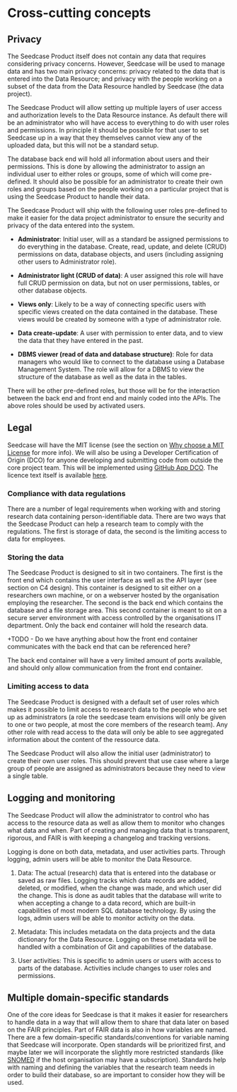 # Cross-cutting concepts

## Privacy

The Seedcase Product itself does not contain any data that requires
considering privacy concerns. However, Seedcase will be used to manage
data and has two main privacy concerns: privacy related to the data that
is entered into the Data Resource; and privacy with the people working
on a subset of the data from the Data Resource handled by Seedcase (the
data project).

The Seedcase Product will allow setting up multiple layers of user
access and authorization levels to the Data Resource instance. As
default there will be an administrator who will have access to
everything to do with user roles and permissions. In principle it should
be possible for that user to set Seedcase up in a way that they
themselves cannot view any of the uploaded data, but this will not be a
standard setup.

The database back end will hold all information about users and their
permissions. This is done by allowing the administrator to assign an
individual user to either roles or groups, some of which will come
pre-defined. It should also be possible for an administrator to create
their own roles and groups based on the people working on a particular
project that is using the Seedcase Product to handle their data.

The Seedcase Product will ship with the following user roles pre-defined
to make it easier for the data project administrator to ensure the
security and privacy of the data entered into the system.

-   **Administrator**: Initial user, will as a standard be assigned
    permissions to do everything in the database. Create, read, update,
    and delete (CRUD) permissions on data, database objects, and users
    (including assigning other users to Administrator role).

-   **Administrator light (CRUD of data)**: A user assigned this role
    will have full CRUD permission on data, but not on user permissions,
    tables, or other database objects.

-   **Views only**: Likely to be a way of connecting specific users with
    specific views created on the data contained in the database. These
    views would be created by someone with a type of administrator role.

-   **Data create-update**: A user with permission to enter data, and to
    view the data that they have entered in the past.

-   **DBMS viewer (read of data and database structure)**: Role for data
    managers who would like to connect to the database using a Database
    Management System. The role will allow for a DBMS to view the
    structure of the database as well as the data in the tables.

There will be other pre-defined roles, but those will be for the
interaction between the back end and front end and mainly coded into the
APIs. The above roles should be used by activated users.

## Legal

Seedcase will have the MIT license (see the section on [Why choose a MIT
License](/design/decisions/why-license/) for more info). We will also be
using a Developer Certification of Origin (DCO) for anyone developing
and submitting code from outside the core project team. This will be
implemented using [GitHub App DCO](https://github.com/apps/dco). The
licence text itself is available
[here](https://developercertificate.org).

### Compliance with data regulations

There are a number of legal requirements when working with and storing
research data containing person-identifiable data. There are two ways
that the Seedcase Product can help a research team to comply with the
regulations. The first is storage of data, the second is the limiting
access to data for employees.

### Storing the data

The Seedcase Product is designed to sit in two containers. The first is
the front end which contains the user interface as well as the API layer
(see section on C4 design). This container is designed to sit either on
a researchers own machine, or on a webserver hosted by the organisation
employing the researcher. The second is the back end which contains the
database and a file storage area. This second container is meant to sit
on a secure server environment with access controlled by the
organisations IT department. Only the back end container will hold the
research data.

+TODO - Do we have anything about how the front end container
communicates with the back end that can be referenced here?

The back end container will have a very limited amount of ports
available, and should only allow communication from the front end
container.

### Limiting access to data

The Seedcase Product is designed with a default set of user roles which
makes it possible to limit access to research data to the people who are
set up as administrators (a role the seedcase team envisions will only
be given to one or two people, at most the core members of the research
team). Any other role with read access to the data will only be able to
see aggregated information about the content of the ressource data.

The Seedcase Product will also allow the initial user (administrator) to
create their own user roles. This should prevent that use case where a
large group of people are assigned as administrators because they need
to view a single table.

## Logging and monitoring

The Seedcase Product will allow the administrator to control who has
access to the resource data as well as allow them to monitor who changes
what data and when. Part of creating and managing data that is
transparent, rigorous, and FAIR is with keeping a changelog and tracking
versions.

Logging is done on both data, metadata, and user activities parts.
Through logging, admin users will be able to monitor the Data Resource.

1.  Data: The actual (research) data that is entered into the database
    or saved as raw files. Logging tracks which data records are added,
    deleted, or modified, when the change was made, and which user did
    the change. This is done as audit tables that the database will
    write to when accepting a change to a data record, which are
    built-in capabilities of most modern SQL database technology. By
    using the logs, admin users will be able to monitor activity on the
    data.

2.  Metadata: This includes metadata on the data projects and the data
    dictionary for the Data Resource. Logging on these metadata will be
    handled with a combination of Git and capabilities of the database.

3.  User activities: This is specific to admin users or users with
    access to parts of the database. Activities include changes to user
    roles and permissions.

## Multiple domain-specific standards

One of the core ideas for Seedcase is that it makes it easier for
researchers to handle data in a way that will allow them to share that
data later on based on the FAIR principles. Part of FAIR data is also in
how variables are named. There are a few domain-specific
standards/conventions for variable naming that Seedcase will
incorporate. Open standards will be prioritized first, and maybe later
we will incorporate the slightly more restricted standards (like
[SNOMED](https://www.snomed.org/) if the host organisation may have a
subscription). Standards help with naming and defining the variables
that the research team needs in order to build their database, so are
important to consider how they will be used.
